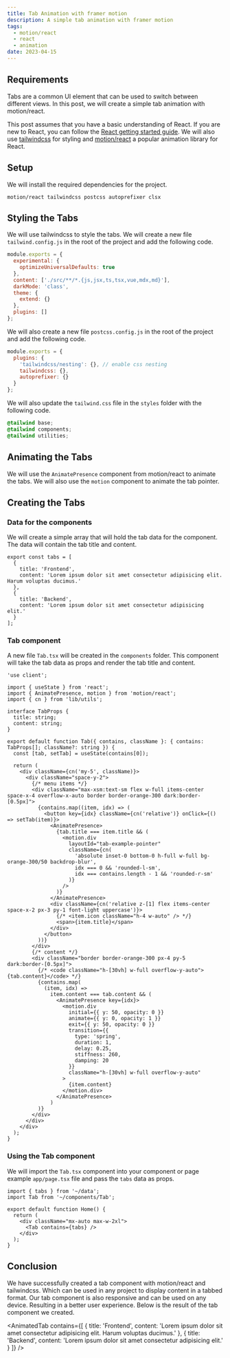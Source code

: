 ```yaml
---
title: Tab Animation with framer motion
description: A simple tab animation with framer motion
tags:
  - motion/react
  - react
  - animation
date: 2023-04-15
---
```


## Requirements

Tabs are a common UI element that can be used to switch between different views. In this post, we will create a simple tab animation with motion/react.

This post assumes that you have a basic understanding of React. If you are new to React, you can follow the [React getting started guide](https://react.dev/). We will also use [tailwindcss](https://tailwindcss.com/) for styling and [motion/react](https://www.framer.com/motion/) a popular animation library for React.

## Setup

We will install the required dependencies for the project.

```package-install
motion/react tailwindcss postcss autoprefixer clsx
```

## Styling the Tabs

We will use tailwindcss to style the tabs. We will create a new file `tailwind.config.js` in the root of the project and add the following code.

```js ts2js title="tailwind.config.js"
module.exports = {
  experimental: {
    optimizeUniversalDefaults: true
  },
  content: ['./src/**/*.{js,jsx,ts,tsx,vue,mdx,md}'],
  darkMode: 'class',
  theme: {
    extend: {}
  },
  plugins: []
};
```

We will also create a new file `postcss.config.js` in the root of the project and add the following code.

```js ts2js title="postcss.config.js"
module.exports = {
  plugins: {
    'tailwindcss/nesting': {}, // enable css nesting
    tailwindcss: {},
    autoprefixer: {}
  }
};
```

We will also update the `tailwind.css` file in the `styles` folder with the following code.

```css title="styles/tailwind.css"
@tailwind base;
@tailwind components;
@tailwind utilities;
```

## Animating the Tabs

We will use the `AnimatePresence` component from motion/react to animate the tabs. We will also use the `motion` component to animate the tab pointer.

## Creating the Tabs

### Data for the components

We will create a simple array that will hold the tab data for the component. The data will contain the tab title and content.

```tsx ts2js title="data.ts"
export const tabs = [
  {
    title: 'Frontend',
    content: 'Lorem ipsum dolor sit amet consectetur adipisicing elit. Harum voluptas ducimus.'
  },
  {
    title: 'Backend',
    content: 'Lorem ipsum dolor sit amet consectetur adipisicing elit.'
  }
];
```

### Tab component

A new file `Tab.tsx` will be created in the `components` folder. This component will take the tab data as props and render the tab title and content.

```tsx ts2js title="Tab.tsx"
'use client';

import { useState } from 'react';
import { AnimatePresence, motion } from 'motion/react';
import { cn } from 'lib/utils';

interface TabProps {
  title: string;
  content: string;
}

export default function Tab({ contains, className }: { contains: TabProps[]; className?: string }) {
  const [tab, setTab] = useState(contains[0]);

  return (
    <div className={cn('my-5', className)}>
      <div className="space-y-2">
        {/* menu items */}
        <div className="max-xsm:text-sm flex w-full items-center space-x-4 overflow-x-auto border border-orange-300 dark:border-[0.5px]">
          {contains.map((item, idx) => (
            <button key={idx} className={cn('relative')} onClick={() => setTab(item)}>
              <AnimatePresence>
                {tab.title === item.title && (
                  <motion.div
                    layoutId="tab-example-pointer"
                    className={cn(
                      'absolute inset-0 bottom-0 h-full w-full bg-orange-300/50 backdrop-blur',
                      idx === 0 && 'rounded-l-sm',
                      idx === contains.length - 1 && 'rounded-r-sm'
                    )}
                  />
                )}
              </AnimatePresence>
              <div className={cn('relative z-[1] flex items-center space-x-2 px-3 py-1 font-light uppercase')}>
                {/* <item.icon className="h-4 w-auto" /> */}
                <span>{item.title}</span>
              </div>
            </button>
          ))}
        </div>
        {/* content */}
        <div className="border border-orange-300 px-4 py-5 dark:border-[0.5px]">
          {/* <code className="h-[30vh] w-full overflow-y-auto">{tab.content}</code> */}
          {contains.map(
            (item, idx) =>
              item.content === tab.content && (
                <AnimatePresence key={idx}>
                  <motion.div
                    initial={{ y: 50, opacity: 0 }}
                    animate={{ y: 0, opacity: 1 }}
                    exit={{ y: 50, opacity: 0 }}
                    transition={{
                      type: 'spring',
                      duration: 1,
                      delay: 0.25,
                      stiffness: 260,
                      damping: 20
                    }}
                    className="h-[30vh] w-full overflow-y-auto"
                  >
                    {item.content}
                  </motion.div>
                </AnimatePresence>
              )
          )}
        </div>
      </div>
    </div>
  );
}
```

### Using the Tab component

We will import the `Tab.tsx` component into your component or page example `app/page.tsx` file and pass the `tabs` data as props.

```tsx ts2js title="app/page.tsx"
import { tabs } from '~/data';
import Tab from '~/components/Tab';

export default function Home() {
  return (
    <div className="mx-auto max-w-2xl">
      <Tab contains={tabs} />
    </div>
  );
}
```

## Conclusion

We have successfully created a tab component with motion/react and tailwindcss. Which can be used in any project to display content in a tabbed format. Our tab component is also responsive and can be used on any device. Resulting in a better user experience. Below is the result of the tab component we created.

<AnimatedTab
  contains={[
    {
      title: 'Frontend',
      content: 'Lorem ipsum dolor sit amet consectetur adipisicing elit. Harum voluptas ducimus.'
    },
    {
      title: 'Backend',
      content: 'Lorem ipsum dolor sit amet consectetur adipisicing elit.'
    }
  ]}
/>
